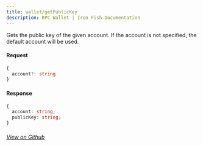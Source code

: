 ```yaml
---
title: wallet/getPublicKey
description: RPC Wallet | Iron Fish Documentation
---
```


Gets the public key of the given account. If the account is not specified, the default account will be used.

#### Request

```ts
{
  account?: string
}
```

#### Response

```ts
{
  account: string;
  publicKey: string;
}
```

###### [View on Github](https://github.com/iron-fish/ironfish/blob/master/ironfish/src/rpc/routes/wallet/getPublicKey.ts)
